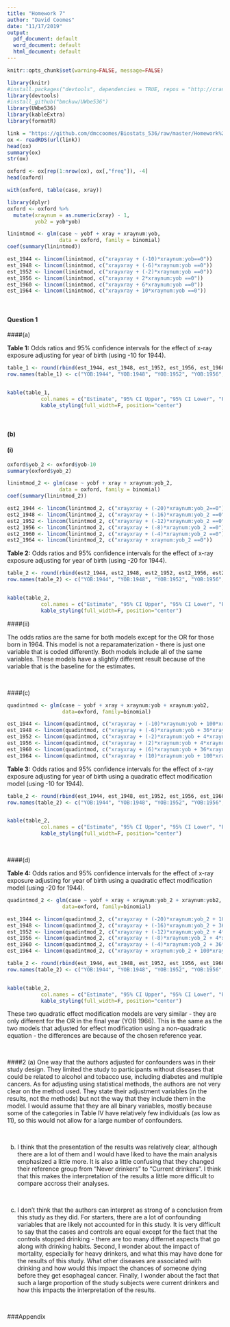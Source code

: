 ```yaml
---
title: "Homework 7"
author: "David Coomes"
date: "11/17/2019"
output:
  pdf_document: default
  word_document: default
  html_document: default
---
```


```r
knitr::opts_chunk$set(warning=FALSE, message=FALSE)
```


```r

library(knitr)
#install.packages("devtools", dependencies = TRUE, repos = "http://cran.us.r-project.org")
library(devtools)
#install_github("bmckuw/UWbe536") 
library(UWbe536) 
library(kableExtra)
library(formatR)

```


```r

link = "https://github.com/dmccoomes/Biostats_536/raw/master/Homework%207/oxford.rds"
ox <- readRDS(url(link))
head(ox)
summary(ox)
str(ox)

oxford <- ox[rep(1:nrow(ox), ox[,"freq"]), -4]
head(oxford)

with(oxford, table(case, xray))

```

```r

library(dplyr)
oxford <- oxford %>%
  mutate(xraynum = as.numeric(xray) - 1,
         yob2 = yob*yob)

```



```r

linintmod <- glm(case ~ yobf + xray + xraynum:yob,
                 data = oxford, family = binomial)
coef(summary(linintmod))

```



```r

est_1944 <- lincom(linintmod, c("xrayxray + (-10)*xraynum:yob==0"))
est_1948 <- lincom(linintmod, c("xrayxray + (-6)*xraynum:yob ==0"))
est_1952 <- lincom(linintmod, c("xrayxray + (-2)*xraynum:yob ==0"))
est_1956 <- lincom(linintmod, c("xrayxray + 2*xraynum:yob ==0"))
est_1960 <- lincom(linintmod, c("xrayxray + 6*xraynum:yob ==0"))
est_1964 <- lincom(linintmod, c("xrayxray + 10*xraynum:yob ==0"))


```

<br>

#### Question 1 
####(a)

**Table 1:** Odds ratios and 95% confidence intervals for the effect of x-ray exposure adjusting for year of birth (using -10 for 1944).
```r

table_1 <- round(rbind(est_1944, est_1948, est_1952, est_1956, est_1960, est_1964),2)
row.names(table_1) <- c("YOB:1944", "YOB:1948", "YOB:1952", "YOB:1956", "YOB:1960", "YOB:1964")


kable(table_1,
           col.names = c("Estimate", "95% CI Upper", "95% CI Lower", "P-value")) %>%
           kable_styling(full_width=F, position="center")

```

<br>

#### (b)
#### (i)

```r

oxford$yob_2 <- oxford$yob-10
summary(oxford$yob_2)

```


```r

linintmod_2 <- glm(case ~ yobf + xray + xraynum:yob_2,
                 data = oxford, family = binomial)
coef(summary(linintmod_2))

```


```r

est2_1944 <- lincom(linintmod_2, c("xrayxray + (-20)*xraynum:yob_2==0"))
est2_1948 <- lincom(linintmod_2, c("xrayxray + (-16)*xraynum:yob_2 ==0"))
est2_1952 <- lincom(linintmod_2, c("xrayxray + (-12)*xraynum:yob_2 ==0"))
est2_1956 <- lincom(linintmod_2, c("xrayxray + (-8)*xraynum:yob_2 ==0"))
est2_1960 <- lincom(linintmod_2, c("xrayxray + (-4)*xraynum:yob_2 ==0"))
est2_1964 <- lincom(linintmod_2, c("xrayxray + xraynum:yob_2 ==0"))

```

**Table 2:** Odds ratios and 95% confidence intervals for the effect of x-ray exposure adjusting for year of birth (using -20 for 1944).

```r

table_2 <- round(rbind(est2_1944, est2_1948, est2_1952, est2_1956, est2_1960, est2_1964),2)
row.names(table_2) <- c("YOB:1944", "YOB:1948", "YOB:1952", "YOB:1956", "YOB:1960", "YOB:1964")


kable(table_2,
           col.names = c("Estimate", "95% CI Upper", "95% CI Lower", "P-value")) %>%
           kable_styling(full_width=F, position="center")

```

####(ii)

The odds ratios are the same for both models except for the OR for those born in 1964. This model is not a reparamaterization - there is just one variable that is coded differently. Both models include all of the same variables. These models have a slightly different result because of the variable that is the baseline for the estimates.


<br>

####(c)

```r

quadintmod <- glm(case ~ yobf + xray + xraynum:yob + xraynum:yob2,
                  data=oxford, family=binomial)

```


```r

est_1944 <- lincom(quadintmod, c("xrayxray + (-10)*xraynum:yob + 100*xraynum:yob2==0"))
est_1948 <- lincom(quadintmod, c("xrayxray + (-6)*xraynum:yob + 36*xraynum:yob2==0"))
est_1952 <- lincom(quadintmod, c("xrayxray + (-2)*xraynum:yob + 4*xraynum:yob2==0"))
est_1956 <- lincom(quadintmod, c("xrayxray + (2)*xraynum:yob + 4*xraynum:yob2 ==0"))
est_1960 <- lincom(quadintmod, c("xrayxray + (6)*xraynum:yob + 36*xraynum:yob2 ==0"))
est_1964 <- lincom(quadintmod, c("xrayxray + (10)*xraynum:yob + 100*xraynum:yob2 ==0"))

```

**Table 3:** Odds ratios and 95% confidence intervals for the effect of x-ray exposure adjusting for year of birth using a quadratic effect modification model (using -10 for 1944).

```r

table_2 <- round(rbind(est_1944, est_1948, est_1952, est_1956, est_1960, est_1964),2)
row.names(table_2) <- c("YOB:1944", "YOB:1948", "YOB:1952", "YOB:1956", "YOB:1960", "YOB:1964")


kable(table_2,
           col.names = c("Estimate", "95% CI Upper", "95% CI Lower", "P-value")) %>%
           kable_styling(full_width=F, position="center")

```

<br> 

####(d)

**Table 4:** Odds ratios and 95% confidence intervals for the effect of x-ray exposure adjusting for year of birth using a quadratic effect modification model (using -20 for 1944).


```r

quadintmod_2 <- glm(case ~ yobf + xray + xraynum:yob_2 + xraynum:yob2,
                  data=oxford, family=binomial)

```


```r

est_1944 <- lincom(quadintmod_2, c("xrayxray + (-20)*xraynum:yob_2 + 100*xraynum:yob2==0"))
est_1948 <- lincom(quadintmod_2, c("xrayxray + (-16)*xraynum:yob_2 + 36*xraynum:yob2==0"))
est_1952 <- lincom(quadintmod_2, c("xrayxray + (-12)*xraynum:yob_2 + 4*xraynum:yob2==0"))
est_1956 <- lincom(quadintmod_2, c("xrayxray + (-8)*xraynum:yob_2 + 4*xraynum:yob2 ==0"))
est_1960 <- lincom(quadintmod_2, c("xrayxray + (-4)*xraynum:yob_2 + 36*xraynum:yob2 ==0"))
est_1964 <- lincom(quadintmod_2, c("xrayxray + xraynum:yob_2 + 100*xraynum:yob2 ==0"))

```


```r

table_2 <- round(rbind(est_1944, est_1948, est_1952, est_1956, est_1960, est_1964),2)
row.names(table_2) <- c("YOB:1944", "YOB:1948", "YOB:1952", "YOB:1956", "YOB:1960", "YOB:1964")


kable(table_2,
           col.names = c("Estimate", "95% CI Upper", "95% CI Lower", "P-value")) %>%
           kable_styling(full_width=F, position="center")

```


These two quadratic effect modification models are very similar - they are only different for the OR in the final year (YOB 1966). This is the same as the two models that adjusted for effect modification using a non-quadratic equation - the differences are because of the chosen reference year. 


<br>

####2
(a) One way that the authors adjusted for confounders was in their study design. They limited the study to participants without diseases that could be related to alcohol and tobacco use, including diabetes and multiple cancers. As for adjusting using statistical methods, the authors are not very clear on the method used. They state their adjustment variables (in the results, not the methods) but not the way that they include them in the model. I would assume that they are all binary variables, mostly because some of the categories in Table IV have relatively few individuals (as low as 11), so this would not allow for a large number of confounders.

<br>

(b) I think that the presentation of the results was relatively clear, although there are a lot of them and I would have liked to have the main analysis emphasized a little more. It is also a little confusing that they changed their reference group from "Never drinkers" to "Current drinkers". I think that this makes the interpretation of the results a little more difficult to compare accross their analyses. 

<br>

(c) I don't think that the authors can interpret as strong of a conclusion from this study as they did. For starters, there are a lot of confounding variables that are likely not accounted for in this study. It is very difficult to say that the cases and controls are equal except for the fact that the controls stopped drinking - there are too many differnet aspects that go along with drinking habits. Second, I wonder about the impact of mortality, especially for heavy drinkers, and what this may have done for the results of this study. What other diseases are associated with drinking and how would this impact the chances of someone dying before they get esophageal cancer. Finally, I wonder about the fact that such a large proportion of the study subjects were current drinkers and how this impacts the interpretation of the results.

<br>

###Appendix

```r

```


